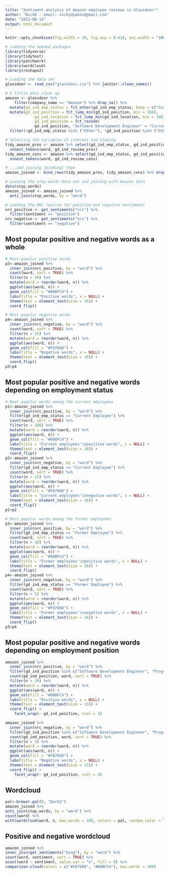 ```yaml
---
title: "Sentiment analysis of Amazon employee reviews in Glassdoor!"
author: "NickD - email: nickydyakov@gmail.com"
date: "2022-08-14"
output: html_document
---
```


```r
knitr::opts_chunk$set(fig.width = 10, fig.asp = 0.618, out.width = "100%")
```

```r
# Loading the needed packages
library(tidyverse)
library(tidytext)
library(patchwork)
library(wordcloud)
library(reshape2)
```

```r
# Loading the data set
glassdoor <- read_csv("glassdoor.csv") %>% janitor::clean_names()
```

```r
# A little data clean up
amazon <- glassdoor %>% 
	filter(company_name == "Amazon") %>% drop_na() %>% 
  mutate(gd_ind_emp_status = fct_other(gd_ind_emp_status, keep = c("Current Employee", "Former Employee"))) %>% 
  mutate(gd_ind_position = fct_lump_min(gd_ind_position, min = 160), 
  			 gd_ind_location = fct_lump_min(gd_ind_location, min = 140),
  			 gd_ind_position = fct_recode(
  			 gd_ind_position, "Software Development Engineer" = "Current Employee>Software Development Engineer")) %>% 
  filter(!gd_ind_emp_status %in% ("Other"), !gd_ind_position %in% ("Other"), !gd_ind_location %in% ("Other"))
```

```r
# Selecting the variables of interest and tidying
tidy_amazon_pros <- amazon %>% select(gd_ind_emp_status, gd_ind_position, gd_ind_location, 40) %>% 
  unnest_tokens(word, gd_ind_review_pros)
tidy_amazon_cons <- amazon %>% select(gd_ind_emp_status, gd_ind_position, gd_ind_location, 41) %>% 
  unnest_tokens(word, gd_ind_review_cons)
```

```r
# ...and joining (binding) them
amazon_joined <- bind_rows(tidy_amazon_pros, tidy_amazon_cons) %>% drop_na()
```

```r
# Loading the stop-words data set and joining with Amazon data
data(stop_words)
amazon_joined <- amazon_joined %>%
  anti_join(stop_words, by = "word")
```

```r
# Loading the NRC lexicon for positive and negative sentiments
nrc_positive <- get_sentiments("nrc") %>%
  filter(sentiment == "positive")
nrc_negative <- get_sentiments("nrc") %>%
  filter(sentiment == "negative")
```

## Most popular positive and negative words as a whole

```r
# Most popular positive words
p3<-amazon_joined %>%
  inner_join(nrc_positive, by = "word") %>%
  count(word, sort = TRUE) %>% 
  filter(n > 50) %>%
  mutate(word = reorder(word, n)) %>%
  ggplot(aes(word, n)) +
  geom_col(fill = "#00BFC4") +
  labs(title = "Positive words", x = NULL) +
  theme(text = element_text(size = 16)) +
  coord_flip()

# Most popular negative words
p4<-amazon_joined %>%
  inner_join(nrc_negative, by = "word") %>%
  count(word, sort = TRUE) %>% 
  filter(n > 15) %>%
  mutate(word = reorder(word, n)) %>%
  ggplot(aes(word, n)) +
  geom_col(fill = "#F8766D") +
  labs(title = "Negative words", x = NULL) +
  theme(text = element_text(size = 16)) +
  coord_flip()
p3+p4
```

## Most popular positive and negative words depending on employment status

```r
# Most popular words among the current employees
p1<-amazon_joined %>%
  inner_join(nrc_positive, by = "word") %>%
  filter(gd_ind_emp_status == "Current Employee") %>% 
  count(word, sort = TRUE) %>%
  filter(n > 100) %>%
  mutate(word = reorder(word, n)) %>%
  ggplot(aes(word, n)) +
  geom_col(fill = "#00BFC4") +
  labs(title = "Current employees'\npositive words", x = NULL) +
  theme(text = element_text(size = 16)) +
  coord_flip()
p2<-amazon_joined %>%
  inner_join(nrc_negative, by = "word") %>%
  filter(gd_ind_emp_status == "Current Employee") %>% 
  count(word, sort = TRUE) %>%
  filter(n > 15) %>%
  mutate(word = reorder(word, n)) %>%
  ggplot(aes(word, n)) +
  geom_col(fill = "#F8766D") +
  labs(title = "Current employees'\nnegative words", x = NULL) +
  theme(text = element_text(size = 16)) +
  coord_flip()
p1+p2
```


```r
# Most popular words among the former employees
p3<-amazon_joined %>%
  inner_join(nrc_positive, by = "word") %>%
  filter(gd_ind_emp_status == "Former Employee") %>% 
  count(word, sort = TRUE) %>%
  filter(n > 30) %>%
  mutate(word = reorder(word, n)) %>%
  ggplot(aes(word, n)) +
  geom_col(fill = "#00BFC4") +
  labs(title = "Former employees'\npositive words", x = NULL) +
  theme(text = element_text(size = 16)) +
  coord_flip()
p4<-amazon_joined %>%
  inner_join(nrc_negative, by = "word") %>%
  filter(gd_ind_emp_status == "Former Employee") %>% 
  count(word, sort = TRUE) %>%
  filter(n > 5) %>%
  mutate(word = reorder(word, n)) %>%
  ggplot(aes(word, n)) +
  geom_col(fill = "#F8766D") +
  labs(title = "Former employees'\nnegative words", x = NULL) +
  theme(text = element_text(size = 16)) +
  coord_flip()
p3+p4
```

## Most popular positive and negative words depending on employment position

```r
amazon_joined %>%
  inner_join(nrc_positive, by = "word") %>%
  filter(gd_ind_position %in% c("Software Development Engineer", "Program Manager", "Software Engineer", "Operations Manager")) %>% 
  count(gd_ind_position, word, sort = TRUE) %>%
  filter(n > 10) %>%
  mutate(word = reorder(word, n)) %>%
  ggplot(aes(word, n)) +
  geom_col(fill = "#00BFC4") +
  labs(title = "Positive words", x = NULL) +
  theme(text = element_text(size = 13)) +
  coord_flip() +
	facet_wrap(~ gd_ind_position, ncol = 4)
```

```r
amazon_joined %>%
  inner_join(nrc_negative, by = "word") %>%
  filter(gd_ind_position %in% c("Software Development Engineer", "Program Manager", "Software Engineer", "Operations Manager")) %>% 
  count(gd_ind_position, word, sort = TRUE) %>%
  filter(n > 3) %>%
  mutate(word = reorder(word, n)) %>%
  ggplot(aes(word, n)) +
  geom_col(fill = "#F8766D") +
  labs(title = "Negative words", x = NULL) +
  theme(text = element_text(size = 13)) +
  coord_flip() +
	facet_wrap(~ gd_ind_position, ncol = 4)
```

## Wordcloud

```r
pal<-brewer.pal(8, "Dark2")
amazon_joined %>%
anti_join(stop_words, by = "word") %>%
count(word) %>%
with(wordcloud(word, n, max.words = 100, colors = pal, random.color = T))
```

## Positive and negative wordcloud

```r
amazon_joined %>%
inner_join(get_sentiments("bing"), by = "word") %>%
count(word, sentiment, sort = TRUE) %>%
acast(word ~ sentiment, value.var = "n", fill = 0) %>%
comparison.cloud(colors = c("#F8766D", "#00BFC4"), max.words = 100)
```